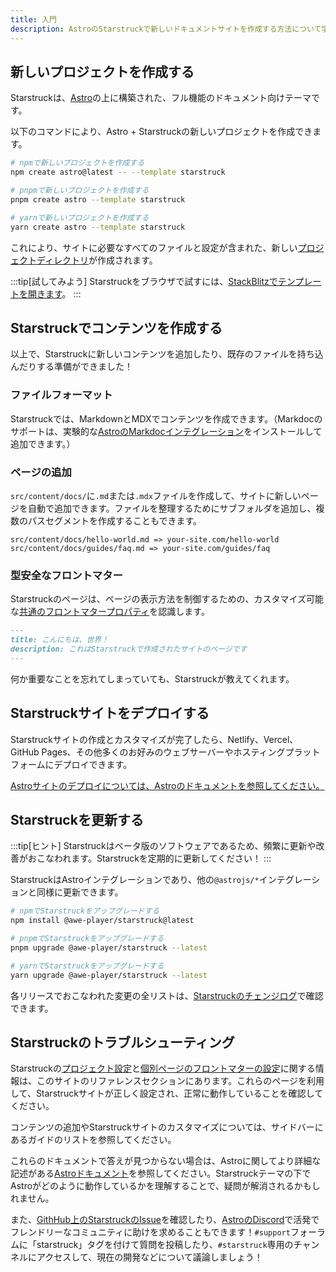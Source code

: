 ```yaml
---
title: 入門
description: AstroのStarstruckで新しいドキュメントサイトを作成する方法について学びます。
---
```



## 新しいプロジェクトを作成する

Starstruckは、[Astro](https://astro.build)の上に構築された、フル機能のドキュメント向けテーマです。

以下のコマンドにより、Astro + Starstruckの新しいプロジェクトを作成できます。

<Tabs>
<TabItem label="npm">

```sh
# npmで新しいプロジェクトを作成する
npm create astro@latest -- --template starstruck
```

</TabItem>
<TabItem label="pnpm">

```sh
# pnpmで新しいプロジェクトを作成する
pnpm create astro --template starstruck
```

</TabItem>
<TabItem label="Yarn">

```sh
# yarnで新しいプロジェクトを作成する
yarn create astro --template starstruck
```

</TabItem>
</Tabs>

これにより、サイトに必要なすべてのファイルと設定が含まれた、新しい[プロジェクトディレクトリ](/ja/guides/project-structure/)が作成されます。

:::tip[試してみよう]
Starstruckをブラウザで試すには、[StackBlitzでテンプレートを開きます](https://stackblitz.com/github/withastro/starstruck/tree/main/examples/basics)。
:::

## Starstruckでコンテンツを作成する

以上で、Starstruckに新しいコンテンツを追加したり、既存のファイルを持ち込んだりする準備ができました！

### ファイルフォーマット

Starstruckでは、MarkdownとMDXでコンテンツを作成できます。（Markdocのサポートは、実験的な[AstroのMarkdocインテグレーション](https://docs.astro.build/ja/guides/integrations-guide/markdoc/)をインストールして追加できます。）

### ページの追加

`src/content/docs/`に`.md`または`.mdx`ファイルを作成して、サイトに新しいページを自動で追加できます。ファイルを整理するためにサブフォルダを追加し、複数のパスセグメントを作成することもできます。

```
src/content/docs/hello-world.md => your-site.com/hello-world
src/content/docs/guides/faq.md => your-site.com/guides/faq
```

### 型安全なフロントマター

Starstruckのページは、ページの表示方法を制御するための、カスタマイズ可能な[共通のフロントマタープロパティ](/ja/reference/frontmatter/)を認識します。

```md
---
title: こんにちは、世界！
description: これはStarstruckで作成されたサイトのページです
---
```

何か重要なことを忘れてしまっていても、Starstruckが教えてくれます。

## Starstruckサイトをデプロイする

Starstruckサイトの作成とカスタマイズが完了したら、Netlify、Vercel、GitHub Pages、その他多くのお好みのウェブサーバーやホスティングプラットフォームにデプロイできます。

[Astroサイトのデプロイについては、Astroのドキュメントを参照してください。](https://docs.astro.build/ja/guides/deploy/)

## Starstruckを更新する

:::tip[ヒント]
Starstruckはベータ版のソフトウェアであるため、頻繁に更新や改善がおこなわれます。Starstruckを定期的に更新してください！
:::

StarstruckはAstroインテグレーションであり、他の`@astrojs/*`インテグレーションと同様に更新できます。

<Tabs>
<TabItem label="npm">

```sh
# npmでStarstruckをアップグレードする
npm install @awe-player/starstruck@latest
```

</TabItem>
<TabItem label="pnpm">

```sh
# pnpmでStarstruckをアップグレードする
pnpm upgrade @awe-player/starstruck --latest
```

</TabItem>
<TabItem label="Yarn">

```sh
# yarnでStarstruckをアップグレードする
yarn upgrade @awe-player/starstruck --latest
```

</TabItem>
</Tabs>

各リリースでおこなわれた変更の全リストは、[Starstruckのチェンジログ](https://github.com/withastro/starstruck/blob/main/packages/starstruck/CHANGELOG.md)で確認できます。

## Starstruckのトラブルシューティング

Starstruckの[プロジェクト設定](/ja/reference/configuration/)と[個別ページのフロントマターの設定](/ja/reference/frontmatter/)に関する情報は、このサイトのリファレンスセクションにあります。これらのページを利用して、Starstruckサイトが正しく設定され、正常に動作していることを確認してください。

コンテンツの追加やStarstruckサイトのカスタマイズについては、サイドバーにあるガイドのリストを参照してください。

これらのドキュメントで答えが見つからない場合は、Astroに関してより詳細な記述がある[Astroドキュメント](https://docs.astro.build)を参照してください。Starstruckテーマの下でAstroがどのように動作しているかを理解することで、疑問が解消されるかもしれません。

また、[GithHub上のStarstruckのIssue](https://github.com/withastro/starstruck/issues)を確認したり、[AstroのDiscord](https://astro.build/chat/)で活発でフレンドリーなコミュニティに助けを求めることもできます！`#support`フォーラムに「starstruck」タグを付けて質問を投稿したり、`#starstruck`専用のチャンネルにアクセスして、現在の開発などについて議論しましょう！
